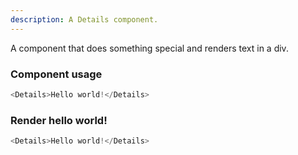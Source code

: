 ```yaml
---
description: A Details component.
---
```



A component that does something special and renders text in a div.

### Component usage
```js
<Details>Hello world!</Details>
```

### Render hello world!

```js live
<Details>Hello world!</Details>
```
